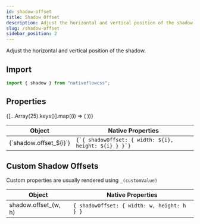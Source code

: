 ```yaml
---
id: shadow-offset
title: Shadow Offset
description: Adjust the horizontal and vertical position of the shadow.
slug: /shadow-offset
sidebar_position: 2
---
```



Adjust the horizontal and vertical position of the shadow.

## Import

```js title="src/screens/Component.js"
import { shadow } from "nativeflowcss";
```

## Properties

<div class="scrollable-box">
  <table>
    <thead>
      <tr>
        <th>Object</th>
        <th>Native Properties</th>
      </tr>
    </thead>
    <tbody>
      {[...Array(25).keys()].map((i) => (
        <React.Fragment key={i + 1}>
          <tr>
            <td>{`shadow.offset_${i}`}</td>
            <td>
              <code>{`{ shadowOffset: { width: ${i}, height: ${i} } }`}</code>
            </td>
          </tr>
        </React.Fragment>
      ))}
    </tbody>
  </table>
</div>

## Custom Shadow Offsets

Custom properties are usually rendered using `_(customValue)`

| Object                                     | Native Properties                                                |
| ------------------------------------------ | ---------------------------------------------------------------- |
| shadow.offset_(w, h)  | `{ shadowOffset: { width: w, height: h } }` |
